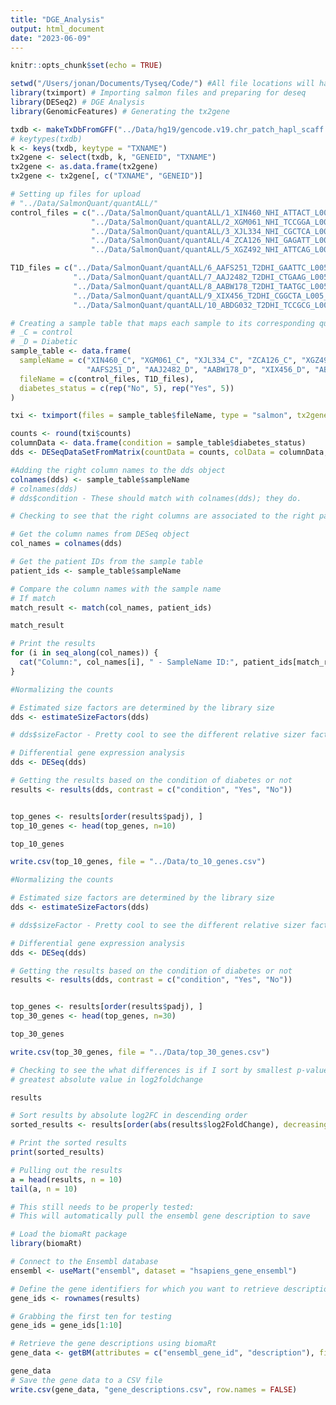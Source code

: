 ```yaml
---
title: "DGE_Analysis"
output: html_document
date: "2023-06-09"
---
```


```r
knitr::opts_chunk$set(echo = TRUE)

setwd("/Users/jonan/Documents/Tyseq/Code/") #All file locations will have a relative directionality in the file tree. 
library(tximport) # Importing salmon files and preparing for deseq
library(DESeq2) # DGE Analysis
library(GenomicFeatures) # Generating the tx2gene 

```

```r

txdb <- makeTxDbFromGFF("../Data/hg19/gencode.v19.chr_patch_hapl_scaff.annotation.gtf")
# keytypes(txdb)
k <- keys(txdb, keytype = "TXNAME")
tx2gene <- select(txdb, k, "GENEID", "TXNAME")
tx2gene <- as.data.frame(tx2gene)
tx2gene <- tx2gene[, c("TXNAME", "GENEID")]

```

```r
# Setting up files for upload
# "../Data/SalmonQuant/quantALL/"
control_files = c("../Data/SalmonQuant/quantALL/1_XIN460_NHI_ATTACT_L005_R1_001_quant.sf", 
                  "../Data/SalmonQuant/quantALL/2_XGM061_NHI_TCCGGA_L005_R1_001_quant.sf",
                  "../Data/SalmonQuant/quantALL/3_XJL334_NHI_CGCTCA_L005_R1_001_quant.sf",
                  "../Data/SalmonQuant/quantALL/4_ZCA126_NHI_GAGATT_L005_R1_001_quant.sf",
                  "../Data/SalmonQuant/quantALL/5_XGZ492_NHI_ATTCAG_L005_R1_001_quant.sf")

T1D_files = c("../Data/SalmonQuant/quantALL/6_AAFS251_T2DHI_GAATTC_L005_R1_001_quant.sf",
              "../Data/SalmonQuant/quantALL/7_AAJ2482_T2DHI_CTGAAG_L005_R1_001_quant.sf",
              "../Data/SalmonQuant/quantALL/8_AABW178_T2DHI_TAATGC_L005_R1_001_quant.sf",
              "../Data/SalmonQuant/quantALL/9_XIX456_T2DHI_CGGCTA_L005_R1_001_quant.sf",
              "../Data/SalmonQuant/quantALL/10_ABDG032_T2DHI_TCCGCG_L005_R1_001_quant.sf")

# Creating a sample table that maps each sample to its corresponding quant.sf file
# _C = control
# _D = Diabetic
sample_table <- data.frame(
  sampleName = c("XIN460_C", "XGM061_C", "XJL334_C", "ZCA126_C", "XGZ492_C",
                 "AAFS251_D", "AAJ2482_D", "AABW178_D", "XIX456_D", "ABDG032_D"),
  fileName = c(control_files, T1D_files),
  diabetes_status = c(rep("No", 5), rep("Yes", 5))
)

```


```r
txi <- tximport(files = sample_table$fileName, type = "salmon", tx2gene = tx2gene, ignoreAfterBar = TRUE) 

counts <- round(txi$counts)
columnData <- data.frame(condition = sample_table$diabetes_status)
dds <- DESeqDataSetFromMatrix(countData = counts, colData = columnData, design = ~condition) # ~condition is what tells it that I am interested in seeing the relationships based on condition

#Adding the right column names to the dds object
colnames(dds) <- sample_table$sampleName
# colnames(dds)
# dds$condition - These should match with colnames(dds); they do.
```

```r
# Checking to see that the right columns are associated to the right patient ID

# Get the column names from DESeq object
col_names = colnames(dds)

# Get the patient IDs from the sample table
patient_ids <- sample_table$sampleName

# Compare the column names with the sample name
# If match 
match_result <- match(col_names, patient_ids)

match_result

# Print the results
for (i in seq_along(col_names)) {
  cat("Column:", col_names[i], " - SampleName ID:", patient_ids[match_result[i]], "\n")
}

```

```r
#Normalizing the counts

# Estimated size factors are determined by the library size
dds <- estimateSizeFactors(dds) 

# dds$sizeFactor - Pretty cool to see the different relative sizer factors - Need to read about this

# Differential gene expression analysis
dds <- DESeq(dds)

# Getting the results based on the condition of diabetes or not
results <- results(dds, contrast = c("condition", "Yes", "No"))


top_genes <- results[order(results$padj), ]
top_10_genes <- head(top_genes, n=10)

top_10_genes

write.csv(top_10_genes, file = "../Data/to_10_genes.csv")
```
```r
#Normalizing the counts

# Estimated size factors are determined by the library size
dds <- estimateSizeFactors(dds) 

# dds$sizeFactor - Pretty cool to see the different relative sizer factors - Need to read about this

# Differential gene expression analysis
dds <- DESeq(dds)

# Getting the results based on the condition of diabetes or not
results <- results(dds, contrast = c("condition", "Yes", "No"))


top_genes <- results[order(results$padj), ]
top_30_genes <- head(top_genes, n=30)

top_30_genes

write.csv(top_30_genes, file = "../Data/top_30_genes.csv")
```

```r
# Checking to see the what differences is if I sort by smallest p-values and the
# greatest absolute value in log2foldchange

results

# Sort results by absolute log2FC in descending order
sorted_results <- results[order(abs(results$log2FoldChange), decreasing = TRUE), ]

# Print the sorted results
print(sorted_results)

```



```r
# Pulling out the results
a = head(results, n = 10)
tail(a, n = 10)
```

```r

# This still needs to be properly tested:
# This will automatically pull the ensembl gene description to save

# Load the biomaRt package
library(biomaRt)

# Connect to the Ensembl database
ensembl <- useMart("ensembl", dataset = "hsapiens_gene_ensembl")

# Define the gene identifiers for which you want to retrieve descriptions
gene_ids <- rownames(results)

# Grabbing the first ten for testing
gene_ids = gene_ids[1:10]

# Retrieve the gene descriptions using biomaRt
gene_data <- getBM(attributes = c("ensembl_gene_id", "description"), filters = "ensembl_gene_id", values = gene_ids, mart = ensembl)

gene_data
# Save the gene data to a CSV file
write.csv(gene_data, "gene_descriptions.csv", row.names = FALSE)


```


















